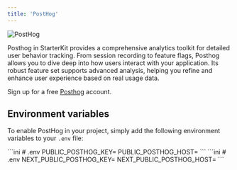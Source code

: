 ```yaml
---
title: 'PostHog'
---
```


<img src="/images/posthog.png" alt="PostHog" />

Posthog in StarterKit provides a comprehensive analytics toolkit for detailed user behavior tracking. From session recording to feature flags, Posthog allows you to dive deep into how users interact with your application. Its robust feature set supports advanced analysis, helping you refine and enhance user experience based on real usage data.

Sign up for a free <a href="https://posthog.com" target="_blank">Posthog</a> account.

## Environment variables

To enable PostHog in your project, simply add the following environment variables to your `.env` file:

<Tabs>
  <Tab title="Astro">
    ```ini
    # .env
    PUBLIC_POSTHOG_KEY=
    PUBLIC_POSTHOG_HOST=
    ```
  </Tab>

  <Tab title="Next.js">
    ```ini
    # .env
    NEXT_PUBLIC_POSTHOG_KEY=
    NEXT_PUBLIC_POSTHOG_HOST=
    ```
  </Tab>
</Tabs>
